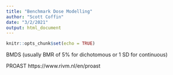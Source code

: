 ```yaml
---
title: "Benchmark Dose Modelling"
author: "Scott Coffin"
date: "3/2/2021"
output: html_document
---
```


```r
knitr::opts_chunk$set(echo = TRUE)
```

BMDS (usually BMR of 5% for dichotomous or 1 SD for continuous)

PROAST
https://www.rivm.nl/en/proast